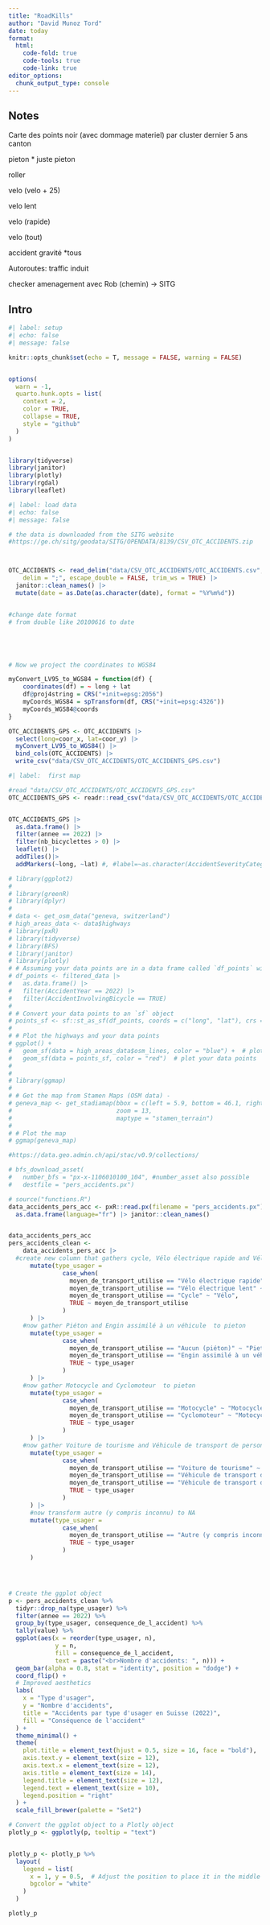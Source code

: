 ```yaml
---
title: "RoadKills"
author: "David Munoz Tord"
date: today
format:
  html:
    code-fold: true
    code-tools: true
    code-link: true
editor_options: 
  chunk_output_type: console
---
```



## Notes
Carte des points noir (avec dommage materiel) par cluster dernier 5 ans canton

pieton \* juste pieton

roller

velo (velo + 25)

velo lent

velo (rapide)

velo (tout)

accident gravité \*tous

Autoroutes: traffic induit

checker amenagement avec Rob (chemin) -\> SITG


## Intro

```r
#| label: setup 
#| echo: false
#| message: false

knitr::opts_chunk$set(echo = T, message = FALSE, warning = FALSE)


options(
  warn = -1,
  quarto.hunk.opts = list(
    context = 2,
    color = TRUE,
    collapse = TRUE,
    style = "github"
  )
)


library(tidyverse)
library(janitor)
library(plotly)
library(rgdal)
library(leaflet)

```

```r
#| label: load data
#| echo: false
#| message: false

# the data is downloaded from the SITG website
#https://ge.ch/sitg/geodata/SITG/OPENDATA/8139/CSV_OTC_ACCIDENTS.zip



OTC_ACCIDENTS <- read_delim("data/CSV_OTC_ACCIDENTS/OTC_ACCIDENTS.csv", 
    delim = ";", escape_double = FALSE, trim_ws = TRUE) |>
  janitor::clean_names() |>
  mutate(date = as.Date(as.character(date), format = "%Y%m%d"))


#change date format
# from double like 20100616 to date





# Now we project the coordinates to WGS84

myConvert_LV95_to_WGS84 = function(df) {
    coordinates(df) = ~ long + lat
    df@proj4string = CRS("+init=epsg:2056")
    myCoords_WGS84 = spTransform(df, CRS("+init=epsg:4326"))
    myCoords_WGS84@coords
}

OTC_ACCIDENTS_GPS <- OTC_ACCIDENTS |> 
  select(long=coor_x, lat=coor_y) |> 
  myConvert_LV95_to_WGS84() |> 
  bind_cols(OTC_ACCIDENTS) |> 
  write_csv("data/CSV_OTC_ACCIDENTS/OTC_ACCIDENTS_GPS.csv")


```

```r
#| label:  first map

#read "data/CSV_OTC_ACCIDENTS/OTC_ACCIDENTS_GPS.csv"
OTC_ACCIDENTS_GPS <- readr::read_csv("data/CSV_OTC_ACCIDENTS/OTC_ACCIDENTS_GPS.csv")


OTC_ACCIDENTS_GPS |>
  as.data.frame() |>
  filter(annee == 2022) |>
  filter(nb_bicyclettes > 0) |>
  leaflet() |>
  addTiles()|>
  addMarkers(~long, ~lat) #, #label=~as.character(AccidentSeverityCategory_en))

```

```r
# library(ggplot2)
# 
# library(greenR)
# library(dplyr)
# 
# data <- get_osm_data("geneva, switzerland")
# high_areas_data <- data$highways
# library(pxR) 
# library(tidyverse)
# library(BFS)
# library(janitor)
# library(plotly)
# # Assuming your data points are in a data frame called `df_points` with columns `longitude` and `latitude`
# df_points <- filtered_data |>
#   as.data.frame() |>
#   filter(AccidentYear == 2022) |>
#   filter(AccidentInvolvingBicycle == TRUE)
# 
# # Convert your data points to an `sf` object
# points_sf <- sf::st_as_sf(df_points, coords = c("long", "lat"), crs = 4326)
# 
# # Plot the highways and your data points
# ggplot() +
#   geom_sf(data = high_areas_data$osm_lines, color = "blue") +  # plot the highways
#   geom_sf(data = points_sf, color = "red")  # plot your data points
# 
# 
# library(ggmap)
# 
# # Get the map from Stamen Maps (OSM data) -
# geneva_map <- get_stadiamap(bbox = c(left = 5.9, bottom = 46.1, right = 6.3, top = 46.3), 
#                             zoom = 13, 
#                             maptype = "stamen_terrain")
# 
# # Plot the map
# ggmap(geneva_map)

```


```r
#https://data.geo.admin.ch/api/stac/v0.9/collections/

# bfs_download_asset(
#   number_bfs = "px-x-1106010100_104", #number_asset also possible
#   destfile = "pers_accidents.px")

# source("functions.R")
data_accidents_pers_acc <- pxR::read.px(filename = "pers_accidents.px") |>
  as.data.frame(language="fr") |> janitor::clean_names()


data_accidents_pers_acc
pers_accidents_clean <-
    data_accidents_pers_acc |>
  #create new column that gathers cycle, Vélo électrique rapide and Vélo électrique lent into velo
      mutate(type_usager = 
               case_when(
                 moyen_de_transport_utilise == "Vélo électrique rapide" ~ "Vélo",
                 moyen_de_transport_utilise == "Vélo électrique lent" ~ "Vélo",
                 moyen_de_transport_utilise == "Cycle" ~ "Vélo",
                 TRUE ~ moyen_de_transport_utilise
               )
      ) |>
    #now gather Piéton and Engin assimilé à un véhicule  to pieton
      mutate(type_usager = 
               case_when(
                 moyen_de_transport_utilise == "Aucun (piéton)" ~ "Pieton + EAV",
                 moyen_de_transport_utilise == "Engin assimilé à un véhicule (EAV)" ~ "Pieton + EAV",
                 TRUE ~ type_usager
               )
      ) |>
    #now gather Motocycle and Cyclomoteur  to pieton
      mutate(type_usager = 
               case_when(
                 moyen_de_transport_utilise == "Motocycle" ~ "Motocycle",
                 moyen_de_transport_utilise == "Cyclomoteur" ~ "Motocycle",
                 TRUE ~ type_usager
               )
      ) |>
    #now gather Voiture de tourisme and Véhicule de transport de personnes  to voiture
      mutate(type_usager = 
               case_when(
                 moyen_de_transport_utilise == "Voiture de tourisme" ~ "Voiture",
                 moyen_de_transport_utilise == "Véhicule de transport de personnes" ~ "Voiture",
                 moyen_de_transport_utilise == "Véhicule de transport de choses" ~ "Voiture",
                 TRUE ~ type_usager
               )
      ) |>
      #now transform autre (y compris inconnu) to NA
      mutate(type_usager = 
               case_when(
                 moyen_de_transport_utilise == "Autre (y compris inconnu)" ~ NA_character_,
                 TRUE ~ type_usager
               )
      ) 




# Create the ggplot object
p <- pers_accidents_clean %>%
  tidyr::drop_na(type_usager) %>%
  filter(annee == 2022) %>%
  group_by(type_usager, consequence_de_l_accident) %>%
  tally(value) %>%
  ggplot(aes(x = reorder(type_usager, n), 
             y = n, 
             fill = consequence_de_l_accident, 
             text = paste("<br>Nombre d'accidents: ", n))) +
  geom_bar(alpha = 0.8, stat = "identity", position = "dodge") +
  coord_flip() +
  # Improved aesthetics
  labs(
    x = "Type d'usager",
    y = "Nombre d'accidents",
    title = "Accidents par type d'usager en Suisse (2022)",
    fill = "Conséquence de l'accident"
  ) +
  theme_minimal() +
  theme(
    plot.title = element_text(hjust = 0.5, size = 16, face = "bold"),
    axis.text.y = element_text(size = 12),
    axis.text.x = element_text(size = 12),
    axis.title = element_text(size = 14),
    legend.title = element_text(size = 12),
    legend.text = element_text(size = 10),
    legend.position = "right"
  ) +
  scale_fill_brewer(palette = "Set2")

# Convert the ggplot object to a Plotly object
plotly_p <- ggplotly(p, tooltip = "text")


plotly_p <- plotly_p %>%
  layout(
    legend = list(
      x = 1, y = 0.5,  # Adjust the position to place it in the middle right
      bgcolor = "white"
    )
  )

plotly_p 



```
